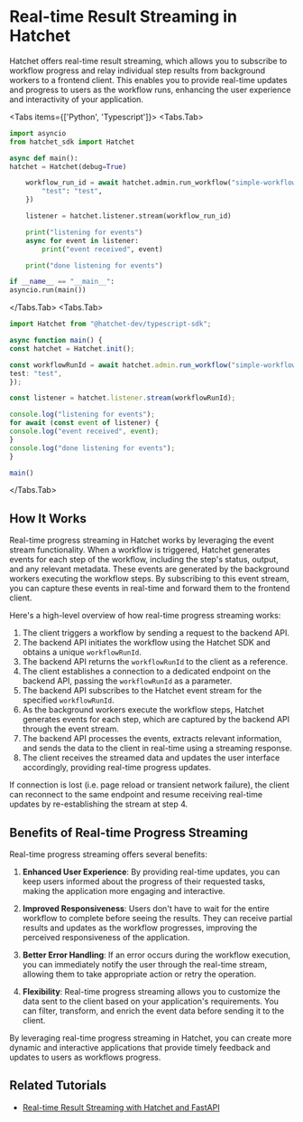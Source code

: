 
# Real-time Result Streaming in Hatchet

Hatchet offers real-time result streaming, which allows you to subscribe to workflow progress and relay individual step results from background workers to a frontend client. This enables you to provide real-time updates and progress to users as the workflow runs, enhancing the user experience and interactivity of your application.

<Tabs items={['Python', 'Typescript']}>
  <Tabs.Tab>

```python filename="resultStreaming.py" copy
import asyncio
from hatchet_sdk import Hatchet

async def main():
hatchet = Hatchet(debug=True)

    workflow_run_id = await hatchet.admin.run_workflow("simple-workflow", {
        "test": "test",
    })

    listener = hatchet.listener.stream(workflow_run_id)

    print("listening for events")
    async for event in listener:
        print("event received", event)

    print("done listening for events")

if __name__ == "__main__":
asyncio.run(main())

```

  </Tabs.Tab>
  <Tabs.Tab>
```typescript filename="resultStreaming.ts" copy
import Hatchet from "@hatchet-dev/typescript-sdk";

async function main() {
const hatchet = Hatchet.init();

const workflowRunId = await hatchet.admin.run_workflow("simple-workflow", {
test: "test",
});

const listener = hatchet.listener.stream(workflowRunId);

console.log("listening for events");
for await (const event of listener) {
console.log("event received", event);
}
console.log("done listening for events");
}

main()

```
  </Tabs.Tab>
</Tabs>

## How It Works

Real-time progress streaming in Hatchet works by leveraging the event stream functionality. When a workflow is triggered, Hatchet generates events for each step of the workflow, including the step's status, output, and any relevant metadata. These events are generated by the background workers executing the workflow steps. By subscribing to this event stream, you can capture these events in real-time and forward them to the frontend client.

Here's a high-level overview of how real-time progress streaming works:

1. The client triggers a workflow by sending a request to the backend API.
2. The backend API initiates the workflow using the Hatchet SDK and obtains a unique `workflowRunId`.
3. The backend API returns the `workflowRunId` to the client as a reference.
4. The client establishes a connection to a dedicated endpoint on the backend API, passing the `workflowRunId` as a parameter.
5. The backend API subscribes to the Hatchet event stream for the specified `workflowRunId`.
6. As the background workers execute the workflow steps, Hatchet generates events for each step, which are captured by the backend API through the event stream.
7. The backend API processes the events, extracts relevant information, and sends the data to the client in real-time using a streaming response.
8. The client receives the streamed data and updates the user interface accordingly, providing real-time progress updates.

If connection is lost (i.e. page reload or transient network failure), the client can reconnect to the same endpoint and resume receiving real-time updates by re-establishing the stream at step 4.

## Benefits of Real-time Progress Streaming

Real-time progress streaming offers several benefits:

1. **Enhanced User Experience**: By providing real-time updates, you can keep users informed about the progress of their requested tasks, making the application more engaging and interactive.

2. **Improved Responsiveness**: Users don't have to wait for the entire workflow to complete before seeing the results. They can receive partial results and updates as the workflow progresses, improving the perceived responsiveness of the application.

3. **Better Error Handling**: If an error occurs during the workflow execution, you can immediately notify the user through the real-time stream, allowing them to take appropriate action or retry the operation.

4. **Flexibility**: Real-time progress streaming allows you to customize the data sent to the client based on your application's requirements. You can filter, transform, and enrich the event data before sending it to the client.

By leveraging real-time progress streaming in Hatchet, you can create more dynamic and interactive applications that provide timely feedback and updates to users as workflows progress.



## Related Tutorials
- [Real-time Result Streaming with Hatchet and FastAPI](../tutorials/fastapi-react/result-streaming.mdx)

